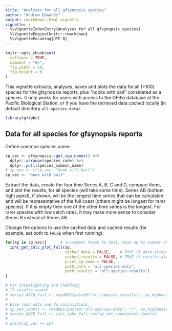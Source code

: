 ```yaml
---
title: "Analyses for all gfsynopsis species"
author: "Andrew Edwards"
output: rmarkdown::html_vignette
vignette: >
  %\VignetteIndexEntry{Analyses for all gfsynopsis species}
  %\VignetteEngine{knitr::rmarkdown}
  %\VignetteEncoding{UTF-8}
---
```


```r
knitr::opts_chunk$set(
  collapse = TRUE,
  comment = "#>",
  fig.width = 10,
  fig.height = 8
)
```

This vignette extracts, analyses, saves and plots the data for all (>100) species for the
gfsynopsis reports, plus "hooks with bait" considered as a species. It only
works for users with access to the GFBio database at the Pacific Biological
Station, or if you have the retrieved data cached locally (in default directory `all-species-data/`.

```r
library(gfiphc)
```

## Data for all species for gfsynopsis reports

Define common species name:
```r
sp_vec <- gfsynopsis::get_spp_names() %>%
  dplyr::arrange(species_code) %>%
  dplyr::pull(species_common_name)
# sp_vec <- c(sp_vec, "hook with bait")
sp_vec <- "hook with bait"
```

Extract the data, create the four time Series A, B, C and D, compare them, and
plot the results, for all species (will take some time). Series AB (bottom right
panel), if shown, will be the longest time series that can be calculated and
will be representative of the full coast (others might be longest for rarer species).
If it is empty then one of the other time series is the longest. For rarer
species with low catch rates, it may make more sense to consider Series B
instead of Series AB.

Change the options to use the cached data and cached results (for example, set
both to `FALSE` when first running):
```r
for(sp in sp_vec){      # increment these to test, done up to number shown
  iphc_get_calc_plot_full(sp,
                          cached_data = FALSE,    # TRUE if data already saved
                          cached_results = FALSE, # TRUE if results already saved
                          print_sp_name = FALSE,
                          path_data = "all-species-data",
                          path_results = "all-species-results")
}

```

```r
# For investigating and checking:
# If results saved:
# series_ABCD_full <- readRDS(paste0("all-species-results/", sp_hyphenate(sp, results = TRUE)))$series_ABCD_full
#
# Else load data and do calculations:
# sp_set_counts <- readRDS(paste0("all-species-data", "/", sp_hyphenate(sp)))
# series_ABCD_full <- calc_iphc_full_res(sp_set_counts$set_counts)
#
# which(sp_vec == sp)
```
